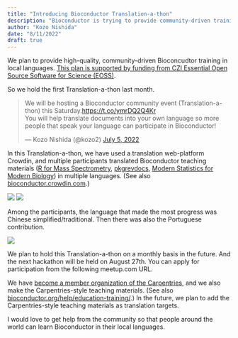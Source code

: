 ```yaml
---
title: "Introducing Bioconductor Translation-a-thon"
description: "Bioconductor is trying to provide community-driven training in local languages. We will hold the Bioconductor Translation-a-thon every month. This post provides an overview of it."
author: "Kozo Nishida"
date: "8/11/2022"
draft: true
---
```


We plan to provide high-quality, community-driven Bioconcudtor training in local languages. [This plan is supported by funding from CZI Essential Open Source Software for Science (EOSS)](https://chanzuckerberg.com/eoss/proposals/bioconductor-high-quality-training-and-support-for-a-worldwide-community/).

So we hold the first Translation-a-thon last month.

<blockquote class="twitter-tweet"><p lang="en" dir="ltr">We will be hosting a Bioconductor community event (Translation-a-thon) this Saturday.<a href="https://t.co/ymrDQ2Q4Kr">https://t.co/ymrDQ2Q4Kr</a><br>You will help translate documents into your own language so more people that speak your language can participate in Bioconductor!</p>&mdash; Kozo Nishida (@kozo2) <a href="https://twitter.com/kozo2/status/1544330251719036929?ref_src=twsrc%5Etfw">July 5, 2022</a></blockquote> <script async src="https://platform.twitter.com/widgets.js" charset="utf-8"></script>

In this Translation-a-thon, we have used a translation web-platform Crowdin, and multiple participants translated Bioconductor teaching materials ([R for Mass Spectrometry](https://rformassspectrometry.github.io/docs/), [pkgrevdocs](http://contributions.bioconductor.org/), [Modern Statistics for Modern Biology](https://www.huber.embl.de/msmb/)) in multiple languages.
(See also [bioconductor.crowdin.com](https://bioconductor.crowdin.com/).)

![](biocCrowdin.png)
![](crowdinEditor.png)

Among the participants, the language that made the most progress was Chinese simplified/traditional. Then there was also the Portuguese contribution.

![](pkgrevdocsProgress.png)

We plan to hold this Translation-a-thon on a monthly basis in the future.
And the next hackathon will be held on August 27th.
You can apply for participation from the following meetup.com URL.

We have [become a member organization of the Carpentries](https://bioconductor.github.io/biocblog/posts/2022-07-12-carpentries-membership/), and we also make the Carpentries-style teaching materials. (See also [bioconductor.org/help/education-training/](https://bioconductor.org/help/education-training/).)
In the future, we plan to add the Carpentries-style teaching materials as translation targets.

I would love to get help from the community so that people around the world can learn Bioconductor in their local languages.
